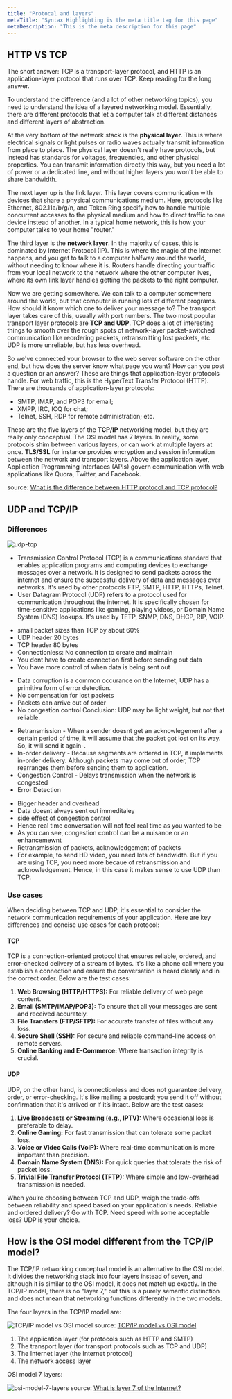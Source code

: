 ```yaml
---
title: "Protocal and layers"
metaTitle: "Syntax Highlighting is the meta title tag for this page"
metaDescription: "This is the meta description for this page"
---
```



## HTTP VS TCP

The short answer: TCP is a transport-layer protocol, and HTTP is an application-layer protocol that runs over TCP. Keep reading for the long answer.

To understand the difference (and a lot of other networking topics), you need to understand the idea of a layered networking model. Essentially, there are different protocols that let a computer talk at different distances and different layers of abstraction.

At the very bottom of the network stack is the **physical layer**. This is where electrical signals or light pulses or radio waves actually transmit information from place to place. The physical layer doesn't really have protocols, but instead has standards for voltages, frequencies, and other physical properties. You can transmit information directly this way, but you need a lot of power or a dedicated line, and without higher layers you won't be able to share bandwidth.

The next layer up is the link layer. This layer covers communication with devices that share a physical communications medium. Here, protocols like Ethernet, 802.11a/b/g/n, and Token Ring specify how to handle multiple concurrent accesses to the physical medium and how to direct traffic to one device instead of another. In a typical home network, this is how your computer talks to your home "router."

The third layer is the **network layer**. In the majority of cases, this is dominated by Internet Protocol (IP). This is where the magic of the Internet happens, and you get to talk to a computer halfway around the world, without needing to know where it is. Routers handle directing your traffic from your local network to the network where the other computer lives, where its own link layer handles getting the packets to the right computer.

Now we are getting somewhere. We can talk to a computer somewhere around the world, but that computer is running lots of different programs. How should it know which one to deliver your message to? The transport layer takes care of this, usually with port numbers. The two most popular transport layer protocols are **TCP and UDP**. TCP does a lot of interesting things to smooth over the rough spots of network-layer packet-switched communication like reordering packets, retransmitting lost packets, etc. UDP is more unreliable, but has less overhead.

So we've connected your browser to the web server software on the other end, but how does the server know what page you want? How can you post a question or an answer? These are things that application-layer protocols handle. For web traffic, this is the HyperText Transfer Protocol (HTTP). There are thousands of application-layer protocols: 
- SMTP, IMAP, and POP3 for email; 
- XMPP, IRC, ICQ for chat; 
- Telnet, SSH, RDP for remote administration; etc.

These are the five layers of the **TCP/IP** networking model, but they are really only conceptual. The OSI model has 7 layers. In reality, some protocols shim between various layers, or can work at multiple layers at once. **TLS/SSL** for instance provides encryption and session information between the network and transport layers. Above the application layer, Application Programming Interfaces (APIs) govern communication with web applications like Quora, Twitter, and Facebook.

source: [What is the difference between HTTP protocol and TCP protocol?](https://www.quora.com/What-is-the-difference-between-HTTP-protocol-and-TCP-protocol#:~:text=The%20short%20answer%3A%20TCP%20is,protocol%20that%20runs%20over%20TCP.&text=The%20physical%20la-,The%20short%20answer%3A%20TCP%20is%20a%20transport%2Dlayer%20protocol%2C,reading%20for%20the%20long%20answer.)


## UDP and TCP/IP

### Differences

![udp-tcp](/img/linux/network/udp-tcp.jpg)
- Transmission Control Protocol (TCP) is a communications standard that enables application programs and computing devices to exchange messages over a network. It is designed to send packets across the internet and ensure the successful delivery of data and messages over networks. It's used by other protocols FTP, SMTP, HTTP, HTTPs, Telnet. 
- User Datagram Protocol (UDP) refers to a protocol used for communication throughout the internet. It is specifically chosen for time-sensitive applications like gaming, playing videos, or Domain Name System (DNS) lookups. It's used by TFTP, SNMP, DNS, DHCP, RIP, VOIP.

<Tabs className="origin-shield">
    <TabItem value="adv-udp" label="UDP advantages">
        <ul>
            <li>small packet sizes than TCP by about 60%</li>
            <li>UDP header 20 bytes</li>
            <li>TCP header 80 bytes</li>
            <li>Connectionless: No connection to create and maintain</li>
            <li>You dont have to create connection first before sending out data</li>
            <li>You have more control of when data is being sent out</li>
        </ul>
    </TabItem>
    <TabItem value="dis-udp" label="UDP disadvantages">
        <ul>
            <li>Data corruption is a common occurance on the Internet, UDP has a primitive form of error detection.</li>
            <li>No compensation for lost packets</li>
            <li>Packets can arrive out of order</li>
            <li>No congestion control
            Conclusion: UDP may be light weight, but not that reliable.</li>
        </ul>
    </TabItem>
</Tabs>

<Tabs className="origin-shield">
    <TabItem value="adv-tcp" label="TCP advantages">
            <ul>
            <li>Retransmission - When a sender doesnt get an acknowlegement after a certain period of time, it will assume that the packet got lost on its way. So, it will send it again-.</li>
            <li>In-order delivery - Because segments are ordered in TCP, it implements in-order delivery.
            Although packets may come out of order, TCP rearranges them before sending them to application.</li>
            <li>Congestion Control - Delays transmission when the network is congested</li>
            <li>Error Detection</li>
        </ul>
    </TabItem>
    <TabItem value="dis-tcp" label="TCP disadvantages">
        <ul>
            <li>Bigger header and overhead</li>
            <li>Data doesnt always sent out immeditaley</li>
            <li>side effect of congestion control</li>
            <li>Hence real time conversation will not feel real time as you wanted to be</li>
            <li>As you can see, congestion control can be a nuisance or an enhancemewnt</li>
            <li>Retransmission of packets, acknowledgement of packets</li>
            <li>For example, to send HD video, you need lots of bandwidth. But if you are using TCP, you need more becaue of retransmission and acknowledgement. Hence, in this case it makes sense to use UDP than TCP.</li>
        </ul>
    </TabItem>
</Tabs>

### Use cases

When deciding between TCP and UDP, it's essential to consider the network communication requirements of your application. Here are key differences and concise use cases for each protocol:

#### TCP
TCP is a connection-oriented protocol that ensures reliable, ordered, and error-checked delivery of a stream of bytes. It's like a phone call where you establish a connection and ensure the conversation is heard clearly and in the correct order. Below are the test cases:

1. **Web Browsing (HTTP/HTTPS):** For reliable delivery of web page content.
2. **Email (SMTP/IMAP/POP3):** To ensure that all your messages are sent and received accurately.
3. **File Transfers (FTP/SFTP):** For accurate transfer of files without any loss.
4. **Secure Shell (SSH):** For secure and reliable command-line access on remote servers.
5. **Online Banking and E-Commerce:** Where transaction integrity is crucial.

#### UDP
UDP, on the other hand, is connectionless and does not guarantee delivery, order, or error-checking. It's like mailing a postcard; you send it off without confirmation that it's arrived or if it’s intact. Below are the test cases:

1. **Live Broadcasts or Streaming (e.g., IPTV):** Where occasional loss is preferable to delay.
2. **Online Gaming:** For fast transmission that can tolerate some packet loss.
3. **Voice or Video Calls (VoIP):** Where real-time communication is more important than precision.
4. **Domain Name System (DNS):** For quick queries that tolerate the risk of packet loss.
5. **Trivial File Transfer Protocol (TFTP):** Where simple and low-overhead transmission is needed.

When you’re choosing between TCP and UDP, weigh the trade-offs between reliability and speed based on your application's needs. Reliable and ordered delivery? Go with TCP. Need speed with some acceptable loss? UDP is your choice.

## How is the OSI model different from the TCP/IP model?

The TCP/IP networking conceptual model is an alternative to the OSI model. It divides the networking stack into four layers instead of seven, and although it is similar to the OSI model, it does not match up exactly. In the TCP/IP model, there is no "layer 7," but this is a purely semantic distinction and does not mean that networking functions differently in the two models.

The four layers in the TCP/IP model are:

![TCP/IP model vs OSI model](/img/linux/network/TCP-IP-model-vs-OSI-model.png)
source: [TCP/IP model vs OSI model](https://fiberbit.com.tw/tcpip-model-vs-osi-model/)

1. The application layer (for protocols such as HTTP and SMTP)
2. The transport layer (for transport protocols such as TCP and UDP)
3. The Internet layer (the Internet protocol)
4. The network access layer

OSI model 7 layers:

![osi-model-7-layers](/img/linux/network/osi-model-7-layers.svg)
source: [What is layer 7 of the Internet?](https://www.cloudflare.com/learning/ddos/what-is-layer-7/)
